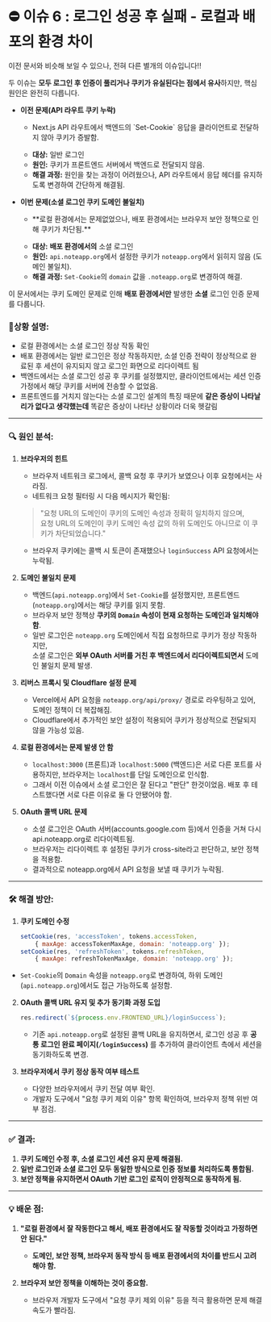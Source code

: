 
# ⛔ 이슈 6 : 로그인 성공 후 실패 - 로컬과 배포의 환경 차이

<Callout emoji="⚠️">
  이전 문서와 비슷해 보일 수 있으나, 전혀 다른 별개의 이슈입니다!!
</Callout>

두 이슈는 **모두 로그인 후 인증이 풀리거나 쿠키가 유실된다는 점에서 유사**하지만, 핵심 원인은 완전히 다릅니다.

- **<span className="text-red-600">이전</span> 문제(API 라우트 쿠키 누락)**
    - <p className="-mt-4">Next.js API 라우트에서 백엔드의 `Set-Cookie` 응답을 클라이언트로 전달하지 않아 쿠키가 증발함.</p>
    - **대상:** 일반 로그인
    - **원인:** 쿠키가 프론트엔드 서버에서 백엔드로 전달되지 않음.
    - **해결 과정:** 원인을 찾는 과정이 어려웠으나, API 라우트에서 응답 헤더를 유지하도록 변경하여 간단하게 해결됨.

- **<span className="text-blue-600">이번</span> 문제(소셜 로그인 쿠키 도메인 불일치)**
    - <p className="-mt-4">**로컬 환경에서는 문제없었으나, 배포 환경에서는 브라우저 보안 정책으로 인해 쿠키가 차단됨.**</p>
    - **대상:** **배포 환경에서의** 소셜 로그인
    - **원인:** `api.noteapp.org`에서 설정한 쿠키가 `noteapp.org`에서 읽히지 않음 (도메인 불일치).
    - **해결 과정:** `Set-Cookie`의 `domain` 값을 `.noteapp.org`로 변경하여 해결.

이 문서에서는 쿠키 도메인 문제로 인해 **배포 환경에서만** 발생한 **소셜** 로그인 인증 문제를 다룹니다.

### 📝**상황 설명:**
- 로컬 환경에서는 소셜 로그인 정상 작동 확인
- 배포 환경에서는 일반 로그인은 정상 작동하지만, 소셜 인증 전략이 정상적으로 완료된 후 세션이 유지되지 않고 로그인 화면으로 리다이렉트 됨
- 백엔드에서는 소셜 로그인 성공 후 쿠키를 설정했지만, 클라이언트에서는 세션 인증 가정에서 해당 쿠키를 서버에 전송할 수 없었음.
- 프론트엔드를 거치지 않는다는 소셜 로그인 설계의 특징 때문에 **같은 증상이 나타날리가 없다고 생각했는데** 똑같은 증상이 나타난 상황이라 더욱 헷갈림

---

### 🔍 원인 분석:

1. **브라우저의 힌트**
   - 브라우저 네트워크 로그에서, 콜백 요청 후 쿠키가 보였으나 이후 요청에서는 사라짐.
   - 네트워크 요청 필터링 시 다음 메시지가 확인됨:
    > "요청 URL의 도메인이 쿠키의 도메인 속성과 정확히 일치하지 않으며,<br/> 요청 URL의 도메인이 쿠키 도메인 속성 값의 하위 도메인도 아니므로 이 쿠키가 차단되었습니다."
    - 브라우저 쿠키에는 콜백 시 토큰이 존재했으나 `loginSuccess` API 요청에서는 누락됨.

2. **도메인 불일치 문제**
    - 백엔드(`api.noteapp.org`)에서 `Set-Cookie`를 설정했지만, 프론트엔드(`noteapp.org`)에서는 해당 쿠키를 읽지 못함.
    - 브라우저 보안 정책상 **쿠키의 `Domain` 속성이 현재 요청하는 도메인과 일치해야 함**.
    - 일반 로그인은 `noteapp.org` 도메인에서 직접 요청하므로 쿠키가 정상 작동하지만,<br/> 소셜 로그인은 **외부 OAuth 서버를 거친 후 백엔드에서 리다이렉트되면서** 도메인 불일치 문제 발생.

3. **리버스 프록시 및 Cloudflare 설정 문제**
    - Vercel에서 API 요청을 `noteapp.org/api/proxy/` 경로로 라우팅하고 있어, 도메인 정책이 더 복잡해짐.
    - Cloudflare에서 추가적인 보안 설정이 적용되어 쿠키가 정상적으로 전달되지 않을 가능성 있음.

4. **로컬 환경에서는 문제 발생 안 함**
    - `localhost:3000` (프론트)과 `localhost:5000` (백엔드)은 서로 다른 포트를 사용하지만, 브라우저는 `localhost`를 단일 도메인으로 인식함.
    - 그래서 이전 이슈에서 소셜 로그인은 잘 된다고 "판단" 한것이었음. 배포 후 테스트했다면 서로 다른 이유로 둘 다 안됐어야 함.

5. **OAuth 콜백 URL 문제**
    - 소셜 로그인은 OAuth 서버(accounts.google.com 등)에서 인증을 거쳐 다시 api.noteapp.org로 리다이렉트됨.
    - 브라우저는 리다이렉트 후 설정된 쿠키가 cross-site라고 판단하고, 보안 정책을 적용함.
    - 결과적으로 noteapp.org에서 API 요청을 보낼 때 쿠키가 누락됨.



---

### 🛠️ 해결 방안:

1. **쿠키 도메인 수정**
    ```js filename="socialRoutes.js" copy
   setCookie(res, 'accessToken', tokens.accessToken,
        { maxAge: accessTokenMaxAge, domain: 'noteapp.org' });
   setCookie(res, 'refreshToken', tokens.refreshToken,
        { maxAge: refreshTokenMaxAge, domain: 'noteapp.org' });
    ```
- `Set-Cookie`의 `Domain` 속성을 `noteapp.org`로 변경하여, 하위 도메인(`api.noteapp.org`)에서도 접근 가능하도록 설정함.

2. **OAuth 콜백 URL 유지 및 추가 동기화 과정 도입**
    ```js filename="socialRoutes.js" copy
    res.redirect(`${process.env.FRONTEND_URL}/loginSuccess`);
    ```
    - 기존 `api.noteapp.org`로 설정된 콜백 URL을 유지하면서, 로그인 성공 후 **공통 로그인 완료 페이지(`/loginSuccess`)** 를 추가하여 클라이언트 측에서 세션을 동기화하도록 변경.

3. **브라우저에서 쿠키 정상 동작 여부 테스트**
    - 다양한 브라우저에서 쿠키 전달 여부 확인.
    - 개발자 도구에서 "요청 쿠키 제외 이유" 항목 확인하여, 브라우저 정책 위반 여부 점검.

---

### ✅ 결과:

1. **쿠키 도메인 수정 후, 소셜 로그인 세션 유지 문제 해결됨.**
2. **일반 로그인과 소셜 로그인 모두 동일한 방식으로 인증 정보를 처리하도록 통합됨.**
3. **보안 정책을 유지하면서 OAuth 기반 로그인 로직이 안정적으로 동작하게 됨.**

---

### 💡 배운 점:

1. **"로컬 환경에서 잘 작동한다고 해서, 배포 환경에서도 잘 작동할 것이라고 가정하면 안 된다."**
    - **도메인, 보안 정책, 브라우저 동작 방식 등 배포 환경에서의 차이를 반드시 고려해야 함.**

2. **브라우저 보안 정책을 이해하는 것이 중요함.**
    - 브라우저 개발자 도구에서 "요청 쿠키 제외 이유" 등을 적극 활용하면 문제 해결 속도가 빨라짐.